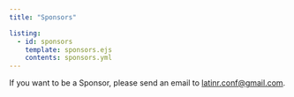 ```yaml
---
title: "Sponsors"

listing:
  - id: sponsors
    template: sponsors.ejs
    contents: sponsors.yml
---
```


If you want to be a Sponsor, please send an email to [latinr.conf\@gmail.com](mailto:latinr.conf@gmail.com).


::: grid

::: {#sponsors .g-col-1 .g-col-md-12 .g-col-xs-2}
:::

:::




